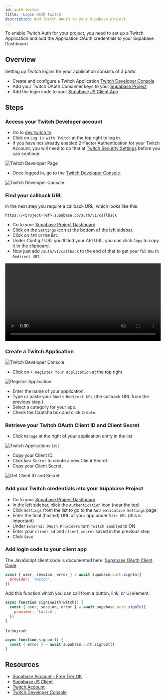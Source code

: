 ```yaml
---
id: auth-twitch
title: 'Login with Twitch'
description: Add Twitch OAuth to your Supabase project
---
```



To enable Twitch Auth for your project, you need to set up a Twitch Application and add the Application OAuth credentials to your Supabase Dashboard.

## Overview

Setting up Twitch logins for your application consists of 3 parts:

- Create and configure a Twitch Application [Twitch Developer Console](https://dev.twitch.tv/console)
- Add your Twitch OAuth Consumer keys to your [Supabase Project](https://app.supabase.io)
- Add the login code to your [Supabase JS Client App](https://github.com/supabase/supabase-js)

## Steps

### Access your Twitch Developer account

- Go to [dev.twitch.tv](https://dev.twitch.tv).
- Click on `Log in with Twitch` at the top right to log in.
- If you have not already enabled 2-Factor Authentication for your Twitch Account, you will need to do that at [Twitch Security Settings](https://www.twitch.tv/settings/security) before you can continue.

![Twitch Developer Page](/img/guides/auth/auth-twitch/twitch-developer-page.png)

- Once logged in, go to the [Twitch Developer Console](https://dev.twitch.tv/console).

![Twitch Developer Console](/img/guides/auth/auth-twitch/twitch-console.png)

### Find your callback URL

In the next step you require a callback URL, which looks like this:

`https://<project-ref>.supabase.co/auth/v1/callback`

- Go to your [Supabase Project Dashboard](https://app.supabase.io).
- Click on the `Settings` icon at the bottom of the left sidebar.
- Click on `API` in the list.
- Under Config / URL you'll find your API URL, you can click `Copy` to copy it to the clipboard.
- Now just add `/auth/v1/callback` to the end of that to get your full `OAuth Redirect URI`.

<video width="99%" muted playsInline controls="true">
  <source src="/docs/videos/api/api-url-and-key.mp4" type="video/mp4" muted playsInline />
</video>

### Create a Twitch Application

![Twitch Developer Console](/img/guides/auth/auth-twitch/twitch-console.png)

- Click on `+ Register Your Application` at the top right.

![Register Application](/img/guides/auth/auth-twitch/twitch-register-your-application.png)

- Enter the name of your application.
- Type or paste your `OAuth Redirect URL` (the callback URL from the previous step.)
- Select a category for your app.
- Check the Captcha box and click `Create`.

### Retrieve your Twitch OAuth Client ID and Client Secret

- Click `Manage` at the right of your application entry in the list.

![Twitch Applications List](/img/guides/auth/auth-twitch/twitch-applications-list.png)

- Copy your Client ID.
- Click `New Secret` to create a new Client Secret.
- Copy your Client Secret.

![Get Client ID and Secret](/img/guides/auth/auth-twitch/twitch-get-keys.png)

### Add your Twitch credentials into your Supabase Project

- Go to your [Supabase Project Dashboard](https://app.supabase.io)
- In the left sidebar, click the `Authentication` icon (near the top)
- Click `Settings` from the list to go to the `Authentication Settings` page
- Enter the final (hosted) URL of your app under `Site URL` (this is important)
- Under `External OAuth Providers` turn `Twitch Enabled` to ON
- Enter your `client_id` and `client_secret` saved in the previous step
- Click `Save`

### Add login code to your client app

The JavaScript client code is documented here: [Supabase OAuth Client Code](/docs/reference/javascript/auth-signin#sign-in-using-third-party-providers)

```js
const { user, session, error } = await supabase.auth.signIn({
  provider: 'twitch',
})
```

Add this function which you can call from a button, link, or UI element.

```js
async function signInWithTwitch() {
  const { user, session, error } = await supabase.auth.signIn({
    provider: 'twitch',
  })
}
```

To log out:

```js
async function signout() {
  const { error } = await supabase.auth.signOut()
}
```

## Resources

- [Supabase Account - Free Tier OK](https://supabase.com)
- [Supabase JS Client](https://github.com/supabase/supabase-js)
- [Twitch Account](https://twitch.tv)
- [Twitch Developer Console](https://dev.twitch.tv/console)
